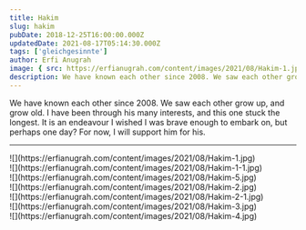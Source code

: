```yaml
---
title: Hakim
slug: hakim
pubDate: 2018-12-25T16:00:00.000Z
updatedDate: 2021-08-17T05:14:30.000Z
tags: ['gleichgesinnte']
author: Erfi Anugrah
image: { src: https://erfianugrah.com/content/images/2021/08/Hakim-1.jpg, alt: hakim-1 }
description: We have known each other since 2008. We saw each other grow up, and grow old. I have been through his many interests, and this one stuck the longest. It is an endeavour I wished I was brave enough to embark on, but perhaps one day? For now, I will support him for his.
---
```


We have known each other since 2008. We saw each other grow up, and grow old. I have been through his many interests, and this one stuck the longest. It is an endeavour I wished I was brave enough to embark on, but perhaps one day? For now, I will support him for his.

---
<div class="grid grid-cols-1 sm:grid-cols-2 md:grid-cols-3 lg:grid-cols-4 gap-4">
    <div class="col-span-1">![](https://erfianugrah.com/content/images/2021/08/Hakim-1.jpg)</div>
    <div class="col-span-1">![](https://erfianugrah.com/content/images/2021/08/Hakim-1-1.jpg)</div>
    <div class="col-span-1">![](https://erfianugrah.com/content/images/2021/08/Hakim-5.jpg)</div>
    <div class="col-span-1">![](https://erfianugrah.com/content/images/2021/08/Hakim-2.jpg)</div>
    <div class="col-span-1">![](https://erfianugrah.com/content/images/2021/08/Hakim-2-1.jpg)</div>
    <div class="col-span-1">![](https://erfianugrah.com/content/images/2021/08/Hakim-3.jpg)</div>
    <div class="col-span-1">![](https://erfianugrah.com/content/images/2021/08/Hakim-4.jpg)</div>
</div>